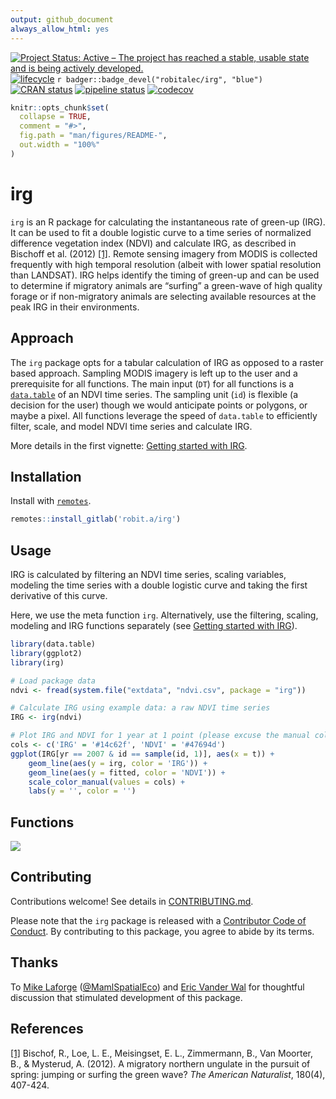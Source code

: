```yaml
---
output: github_document
always_allow_html: yes
---
```


[![Project Status: Active – The project has reached a stable, usable state and is being actively developed.](https://www.repostatus.org/badges/latest/active.svg)](https://www.repostatus.org/#active)
 [![lifecycle](https://img.shields.io/badge/lifecycle-maturing-blue.svg)](https://www.tidyverse.org/lifecycle/#maturing)
  `r badger::badge_devel("robitalec/irg", "blue")`
  [![CRAN status](https://www.r-pkg.org/badges/version/irg)](https://cran.r-project.org/package=irg)
 [![pipeline status](https://gitlab.com/robit.a/irg/badges/master/pipeline.svg)](https://gitlab.com/robit.a/irg/commits/master)
 [![codecov](https://codecov.io/gl/robit.a/irg/branch/master/graph/badge.svg)](https://codecov.io/gl/robit.a/irg)
 


```r
knitr::opts_chunk$set(
  collapse = TRUE,
  comment = "#>",
  fig.path = "man/figures/README-",
  out.width = "100%"
)
```
# irg
`irg` is an R package for calculating the instantaneous rate of green-up (IRG). It can be used to fit a double logistic curve to a time series of normalized difference vegetation index (NDVI) and calculate IRG, as described in Bischoff et al. (2012) [[1]](#references). Remote sensing imagery from MODIS is collected frequently with high temporal resolution (albeit with lower spatial resolution than LANDSAT). IRG helps identify the timing of green-up and can be used to determine if migratory animals are "surfing" a green-wave of high quality forage or if non-migratory animals are selecting available resources at the peak IRG in their environments. 

## Approach
The `irg` package opts for a tabular calculation of IRG as opposed to a raster based approach. Sampling MODIS imagery is left up to the user and a prerequisite for all functions. The main input (`DT`) for all functions is a [`data.table`](https://github.com/Rdatatable/data.table) of an NDVI time series. The sampling unit (`id`) is flexible (a decision for the user) though we would anticipate points or polygons, or maybe a pixel. All functions leverage the speed of `data.table` to efficiently filter, scale, and model NDVI time series and calculate IRG. 

More details in the first vignette: [Getting started with IRG](http://irg.robitalec.ca/articles/getting-started-with-irg.html). 


## Installation

Install with [`remotes`](https://github.com/r-lib/remotes). 

```r
remotes::install_gitlab('robit.a/irg')
```

## Usage

IRG is calculated by filtering an NDVI time series, scaling variables, modeling the time series with a double logistic curve and taking the first derivative of this curve. 

Here, we use the meta function `irg`. Alternatively, use the filtering, scaling, modeling and IRG functions separately (see [Getting started with IRG](http://irg.robitalec.ca/articles/getting-started-with-irg.html)). 

```r
library(data.table)
library(ggplot2)
library(irg)

# Load package data
ndvi <- fread(system.file("extdata", "ndvi.csv", package = "irg"))

# Calculate IRG using example data: a raw NDVI time series
IRG <- irg(ndvi)

# Plot IRG and NDVI for 1 year at 1 point (please excuse the manual color scale)
cols <- c('IRG' = '#14c62f', 'NDVI' = '#47694d')
ggplot(IRG[yr == 2007 & id == sample(id, 1)], aes(x = t)) +
	geom_line(aes(y = irg, color = 'IRG')) +
	geom_line(aes(y = fitted, color = 'NDVI')) +
	scale_color_manual(values = cols) +
	labs(y = '', color = '')
```

<!-- <img src="man/figures/README-ggIRG-1.png" style="max-width:100%;min-width:40px;margin:0px auto;"/> -->


## Functions

<img src="man/figures/functions-grphviz.png" style="max-width:100%;min-width:40px;float:center;"/>

  
## Contributing
Contributions welcome! See details in [CONTRIBUTING.md](CONTRIBUTING.md). 

Please note that the `irg` package is released with a [Contributor Code of Conduct](CODE_OF_CONDUCT.md). By contributing to this package, you agree to abide by its terms.

## Thanks
To [Mike Laforge](https://mammalspatialecology.weebly.com/) ([\@MamlSpatialEco](https://twitter.com/MamlSpatialEco)) and [Eric Vander Wal](https://weel.gitlab.io) for thoughtful discussion that stimulated development of this package. 

## References

[[1]](https://www.journals.uchicago.edu/doi/abs/10.1086/667590) Bischof, R., Loe, L. E., Meisingset, E. L., Zimmermann, B., Van Moorter, B., & Mysterud, A. (2012). A migratory northern ungulate in the pursuit of spring: jumping or surfing the green wave? *The American Naturalist*, 180(4), 407-424.
